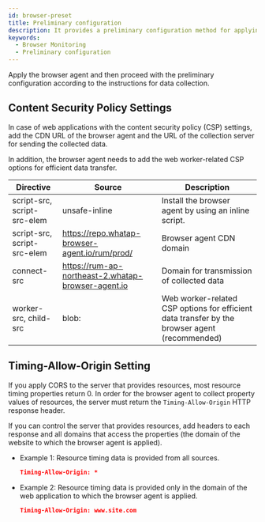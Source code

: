 ```yaml
---
id: browser-preset
title: Preliminary configuration
description: It provides a preliminary configuration method for applying browser agents.
keywords:
  - Browser Monitoring
  - Preliminary configuration
---
```


Apply the browser agent and then proceed with the preliminary configuration according to the instructions for data collection.

## Content Security Policy Settings

In case of web applications with the content security policy (CSP) settings, add the CDN URL of the browser agent and the URL of the collection server for sending the collected data.

In addition, the browser agent needs to add the web worker-related CSP options for efficient data transfer.

| Directive                   | Source                                             | Description                                                                                                      |
| --------------------------- | -------------------------------------------------- | ---------------------------------------------------------------------------------------------------------------- |
| script-src, script-src-elem | unsafe-inline                                      | Install the browser agent by using an inline script.                                                             |
| script-src, script-src-elem | https://repo.whatap-browser-agent.io/rum/prod/     | Browser agent CDN domain                                                                                         |
| connect-src                 | https://rum-ap-northeast-2.whatap-browser-agent.io | Domain for transmission of collected data                                                                        |
| worker-src, child-src       | blob:                                              | Web worker-related CSP options for efficient data transfer by the browser agent (recommended) |

## Timing-Allow-Origin Setting

If you apply CORS to the server that provides resources, most resource timing properties return 0. In order for the browser agent to collect property values of resources, the server must return the `Timing-Allow-Origin` HTTP response header. 

If you can control the server that provides resources, add headers to each response and all domains that access the properties (the domain of the website to which the browser agent is applied).

- Example 1: Resource timing data is provided from all sources.
  ```json
  Timing-Allow-Origin: *
  ```
- Example 2: Resource timing data is provided only in the domain of the web application to which the browser agent is applied.
  ```json
  Timing-Allow-Origin: www.site.com
  ```
